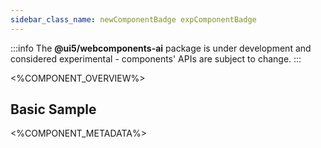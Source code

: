 ```yaml
---
sidebar_class_name: newComponentBadge expComponentBadge
---
```




:::info
The **@ui5/webcomponents-ai** package is under development and considered experimental - components' APIs are subject to change.
:::


<%COMPONENT_OVERVIEW%>

## Basic Sample
<Basic />

<%COMPONENT_METADATA%>